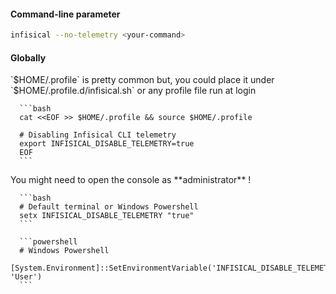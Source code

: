 <Accordion title="Disable telemetry">

#### Command-line parameter

```bash
infisical --no-telemetry <your-command>
```

#### Globally

<Tabs>
   <Tab title="Unix/Linux">
      <Tip>
        `$HOME/.profile` is pretty common but, you could place it under `$HOME/.profile.d/infisical.sh` or any profile file run at login 
      </Tip>

      ```bash
      cat <<EOF >> $HOME/.profile && source $HOME/.profile

      # Disabling Infisical CLI telemetry
      export INFISICAL_DISABLE_TELEMETRY=true
      EOF
      ```

   </Tab>
   <Tab title="Windows">
      <Warning>
        You might need to open the console as **administrator** !
      </Warning>

      ```bash
      # Default terminal or Windows Powershell
      setx INFISICAL_DISABLE_TELEMETRY "true"
      ```

      ```powershell
      # Windows Powershell
      [System.Environment]::SetEnvironmentVariable('INFISICAL_DISABLE_TELEMETRY','true', 'User')
      ```

   </Tab>
</Tabs>

</Accordion>
